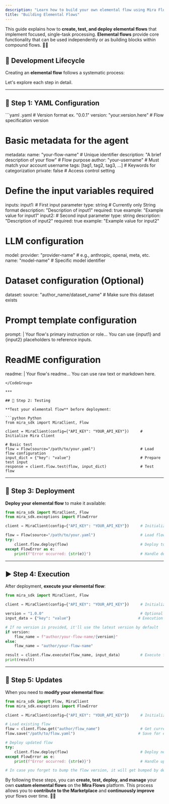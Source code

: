 ```yaml
---
description: "Learn how to build your own elemental flow using Mira Flows SDK"
title: "Building Elemental Flows"
---
```


This guide explains how to **create, test, and deploy elemental flows** that implement focused, single-task processing. **Elemental flows** provide core functionality that can be used independently or as building blocks within compound flows. 🔄💡

## 🔄 Development Lifecycle

Creating an **elemental flow** follows a systematic process:

<Steps>
  <Step title="📝 Configuration: Define your elemental flow using YAML" />

  <Step title="🧪 Testing: Validate the flow's functionality" />

  <Step title="🚀 Deployment: Make your flow available" />

  <Step title="▶️ Execution: Run your flow in production" />

  <Step title="🔄 Updates: Iterate and improve" />
</Steps>

Let's explore each step in detail.

***

## 📝 Step 1: YAML Configuration

<CodeGroup>
  ```yaml .yaml
  # Version format ex. "0.0.1"
  version: "your.version.here"                            # Flow specification version

  # Basic metadata for the agent
  metadata:
    name: "your-flow-name"                               # Unique identifier
    description: "A brief description of your flow"       # Flow purpose
    author: "your-username"                              # Must match your account username
    tags: [tag1, tag2, tag3, ...]                       # Keywords for categorization
    private: false                                       # Access control setting

  # Define the input variables required
  inputs:
    input1:                                              # First input parameter
      type: string                                       # Currently only String format
      description: "Description of input1"
      required: true
      example: "Example value for input1"
    input2:                                              # Second input parameter
      type: string
      description: "Description of input2"
      required: true
      example: "Example value for input2"

  # LLM configuration
  model:
    provider: "provider-name"                            # e.g., anthropic, openai, meta, etc.
    name: "model-name"                                   # Specific model identifier

  # Dataset configuration (Optional)
  dataset:
    source: "author_name/dataset_name"                   # Make sure this dataset exists

  # Prompt template configuration
  prompt: |
    Your flow's primary instruction or role...
    You can use {input1} and {input2} placeholders to reference inputs.

  # ReadME configuration
  readme: |
    Your flow's readme...
    You can use raw text or markdown here.
  ```
</CodeGroup>

***

## 🧪 Step 2: Testing

**Test your elemental flow** before deployment:

```python Python
from mira_sdk import MiraClient, Flow

client = MiraClient(config={"API_KEY": "YOUR_API_KEY"})     # Initialize Mira Client

# Basic test
flow = Flow(source="/path/to/your.yaml")                    # Load flow configuration
input_dict = {"key": "value"}                               # Prepare test input
response = client.flow.test(flow, input_dict)               # Test flow
```

***

## 🚀 Step 3: Deployment

**Deploy your elemental flow** to make it available:

```python Python
from mira_sdk import MiraClient, Flow
from mira_sdk.exceptions import FlowError

client = MiraClient(config={"API_KEY": "YOUR_API_KEY"})     # Initialize client

flow = Flow(source="/path/to/your.yaml")                    # Load flow
try:
    client.flow.deploy(flow)                                # Deploy to platform
except FlowError as e:
    print(f"Error occurred: {str(e)}")                      # Handle deployment error
```

***

## ▶️ Step 4: Execution

After deployment, **execute your elemental flow**:

```python Python
from mira_sdk import MiraClient, Flow

client = MiraClient(config={"API_KEY": "YOUR_API_KEY"})     # Initialize client

version = "1.0.0"                                           # Optional specific version
input_data = {"key": "value"}                              # Execution input

# If no version is provided, it'll use the latest version by default
if version:
    flow_name = f"author/your-flow-name/{version}"
else:
    flow_name = "author/your-flow-name"

result = client.flow.execute(flow_name, input_data)         # Execute flow
print(result)
```

***

## 🔄 Step 5: Updates

When you need to **modify your elemental flow**:

```python Python
from mira_sdk import Flow, MiraClient
from mira_sdk.exceptions import FlowError

client = MiraClient(config={"API_KEY": "YOUR_API_KEY"})     # Initialize client

# Load existing flow
flow = client.flow.get("author/flow_name")                  # Get current version
flow.save("/path/to/flow.yaml")                            # Save for editing

# Deploy updated flow
try:
    client.flow.deploy(flow)                                # Deploy new version
except FlowError as e:
    print(f"Error occurred: {str(e)}")                      # Handle update error

# In case you forget to bump the flow version, it will get bumped by default every time you deploy the same flow.
```

By following these steps, you can **create, test, deploy, and manage** your own **custom elemental flows** on the **Mira Flows** platform. This process allows you to **contribute to the Marketplace** and **continuously improve** your flows over time. 🌟🔧